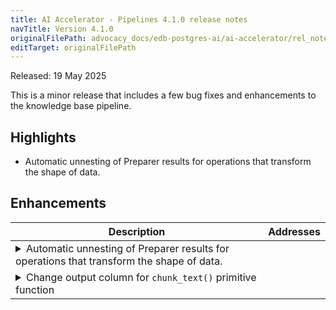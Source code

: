 ```yaml
---
title: AI Accelerator - Pipelines 4.1.0 release notes
navTitle: Version 4.1.0
originalFilePath: advocacy_docs/edb-postgres-ai/ai-accelerator/rel_notes/src/rel_notes_4.1.0.yml
editTarget: originalFilePath
---
```


Released: 19 May 2025

This is a minor release that includes a few bug fixes and enhancements to the knowledge base pipeline.

## Highlights

- Automatic unnesting of Preparer results for operations that transform the shape of data.

## Enhancements

<table class="table w-100"><thead><tr><th>Description</th><th width="10%">Addresses</th></tr></thead><tbody>
<tr><td><details><summary>Automatic unnesting of Preparer results for operations that transform the shape of data.</summary><hr/><p>The preparer pipeline for operations that transform the shape of their input data with an additional dimension now unnest their result collections.
This allows the output of preparers to be consumed much more easily by other preparers or knowledge bases.
Unnested results are returned with a new <code>part_id</code> column to track the new dimension. There is also a new <code>unique_id</code> column to unqiuely identify the combination of the source key and part_id.</p>
</details></td><td></td></tr>
<tr><td><details><summary>Change output column for <code>chunk_text()</code> primitive function</summary><hr/><p>The enumeration column returned by the <code>chunk_text()</code> primitive function is now <code>part_id</code> instead of <code>chunk_id</code> to match the other Preparer primitives/operations.</p>
</details></td><td></td></tr>
</tbody></table>


